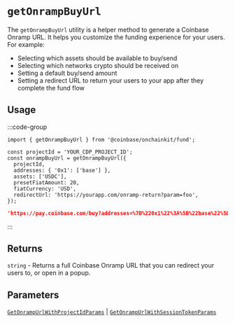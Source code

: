 # `getOnrampBuyUrl`

The `getOnrampBuyUrl` utility is a helper method to generate a Coinbase Onramp URL. It helps you customize the funding
experience for your users. For example:

- Selecting which assets should be available to buy/send
- Selecting which networks crypto should be received on
- Setting a default buy/send amount
- Setting a redirect URL to return your users to your app after they complete the fund flow

## Usage

:::code-group

```tsx twoslash [code]
import { getOnrampBuyUrl } from '@coinbase/onchainkit/fund';

const projectId = 'YOUR_CDP_PROJECT_ID';
const onrampBuyUrl = getOnrampBuyUrl({
  projectId,
  addresses: { '0x1': ['base'] },
  assets: ['USDC'],
  presetFiatAmount: 20,
  fiatCurrency: 'USD',
  redirectUrl: 'https://yourapp.com/onramp-return?param=foo',
});
```

```json [return value]
'https://pay.coinbase.com/buy?addresses=%7B%220x1%22%3A%5B%22base%22%5D%7D&appId=project-id&assets=%5B%22USDC%22%5D&fiatCurrency=USD&presetFiatAmount=20&redirectUrl=https%3A%2F%2Fyourapp.com%2Fonramp-return%3Fparam%3Dfoo'
```

:::

## Returns

`string` - Returns a full Coinbase Onramp URL that you can redirect your users to, or open in a popup.

## Parameters

[`GetOnrampUrlWithProjectIdParams`](/fund/types#getonrampurlwithsessiontokenparams) | [`GetOnrampUrlWithSessionTokenParams`](/fund/types#getonrampurlwithsessiontokenparams)
